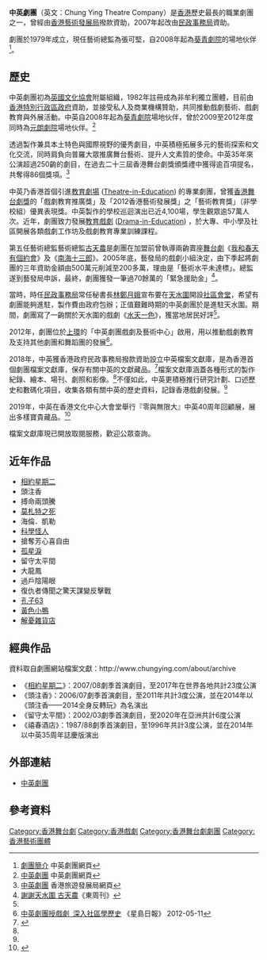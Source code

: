 '''中英劇團'''（英文：Chung Ying Theatre Company）是[[香港|香港]]歷史最長的職業劇團之一，曾經由[[香港藝術發展局|香港藝術發展局]]撥款資助，2007年起改由[[民政事務局|民政事務局]]資助。

劇團於1979年成立，現任藝術總監為張可堅，自2008年起為[[葵青劇院|葵青劇院]]的場地伙伴<ref name="劇團簡介">[http://www.chungying.com/about/aboutus 劇團簡介] {{Wayback|url=http://www.chungying.com/about/aboutus |date=20140502033026 }} 中英劇團網頁</ref>。

==歷史==

中英劇團初為[[英國文化協會|英國文化協會]]附屬組織，1982年註冊成為非牟利獨立團體，目前由[[香港特別行政區政府|香港特別行政區政府]]資助，並接受私人及商業機構贊助，共同推動戲劇藝術、戲劇教育與外展活動。中英自2008年起為[[葵青劇院|葵青劇院]]場地伙伴，曾於2009至2012年度同時為[[元朗劇院|元朗劇院]]場地伙伴。<ref>[http://www.chungying.com 中英劇團] {{Wayback|url=http://www.chungying.com/ |date=20060406170352 }} 中英劇團網頁</ref>

透過製作兼具本土特色與國際視野的優秀劇目，中英積極拓展多元的藝術探索和文化交流，同時肩負向普羅大眾推廣舞台藝術、提升人文素質的使命。中英35年來公演超過250齣的劇目，在過去二十三屆香港舞台劇獎頒獎禮中獲得逾百項提名，共奪得86個獎項。<ref>[http://www.discoverhongkong.com/tc/see-do/arts-performance/performing-companies/chung-ying-theatre-company.jsp 中英劇團] {{Wayback|url=http://www.discoverhongkong.com/tc/see-do/arts-performance/performing-companies/chung-ying-theatre-company.jsp |date=20130817093858 }} 香港旅遊發展局網頁</ref>

中英乃香港首個引進[[教育劇場|教育劇場]] ([[Theatre-in-Education|Theatre-in-Education]]) 的專業劇團，曾獲[[香港舞台劇獎|香港舞台劇獎]]的「戲劇教育推廣獎」及「2012香港藝術發展獎」之「藝術教育獎」（非學校組）優異表現獎。中英製作的學校巡迴演出已近4,100場，學生觀眾逾57萬人次。近年，劇團致力發展[[教育戲劇|教育戲劇]] ([[Drama-in-Education|Drama-in-Education]]) ，於大專、中小學及社區開展各類戲劇工作坊及戲劇教育專業訓練課程。

第五任藝術總監藝術總監[[古天農|古天農]]是劇團在加盟前曾執導兩齣賣座[[舞台劇|舞台劇]]《[[我和春天有個約會_(舞台劇)|我和春天有個約會]]》及《[[南海十三郎_(話劇)|南海十三郎]]》。2005年底，藝發局的戲劇小組決定，由下季起將劇團的三年資助金額由500萬元削減至200多萬，理由是「藝術水平未達標」。總監遂到藝發局申訴，最終，劇團獲發一筆過70餘萬的「緊急援助金」<ref name="東周刊">[http://www.hkheadline.com/arts/arts_content.asp?contid=38649&srctype=g 謝謝天水圍 古天農]《東周刊》</ref>。

當時，時任[[民政事務局|民政事務局]]常任秘書長[[林鄭月娥|林鄭月娥]]宣布要在[[天水圍|天水圍]]開設[[社區會堂|社區會堂]]，希望有劇團能夠進駐，製作費由政府包辦；正值艱難時期的中英劇團於是進駐天水圍。期間，劇團寫了一齣關於天水圍的戲劇《[[水天一色|水天一色]]》，獲當地居民好評<ref name="東周刊"/>。

2012年，劇團位於[[上環|上環]]的「中英劇團戲劇及藝術中心」啟用，用以推動戲劇教育及支持其他劇團和舞蹈團的發展<ref>[http://www.singtao.com/yesterday/edu/0511go07.html 中英劇團授戲劇 深入社區學歷史] {{Webarchive|url=https://archive.is/20130630075752/http://www.singtao.com/yesterday/edu/0511go07.html |date=2013-06-30 }}《星島日報》 2012-05-11</ref>。

2018年，中英獲香港政府民政事務局撥款資助設立中英檔案文獻庫，是為香港首個劇團檔案文獻庫，保存有關中英的文獻藏品。<ref name="#1">{{cite web |author1=中英劇團 |title=中英劇團網頁 |url=http://www.chungying.com/about/archive |accessdate=2020-01-05 |archive-date=2019-12-25 |archive-url=https://web.archive.org/web/20191225201931/http://chungying.com/about/archive |dead-url=no }}</ref>檔案文獻庫涵蓋各種形式的製作紀錄、繪本、場刊、劇照和影像。<ref name="#1"/>不僅如此，中英更積極推行研究計劃、口述歷史和數碼化項目，收集各類有關中英的歷史資料，記錄香港戲劇發展。<ref name="#1"/>

2019年，中英在香港文化中心大會堂舉行『零與無限大』中英40周年回顧展，展出多樣寶貴藏品。<ref>{{cite news |author1=黃詠榆 |title=中英劇團40周年　見證本土創作興起　成立文獻庫冀保留經典 |url=https://www.hk01.com/%E7%A4%BE%E6%9C%83%E6%96%B0%E8%81%9E/312382/%E4%B8%AD%E8%8B%B1%E5%8A%87%E5%9C%9840%E5%91%A8%E5%B9%B4-%E8%A6%8B%E8%AD%89%E6%9C%AC%E5%9C%9F%E5%89%B5%E4%BD%9C%E8%88%88%E8%B5%B7-%E6%88%90%E7%AB%8B%E6%96%87%E7%8D%BB%E5%BA%AB%E5%86%80%E4%BF%9D%E7%95%99%E7%B6%93%E5%85%B8 |work=香港01 |date=2019-04-03}}</ref>

檔案文獻庫現已開放取閱服務，歡迎公眾查詢。

==近年作品==
* [[相約星期二|相約星期二]]
* 頭注香
* 搏命兩頭騰
* [[莫札特之死|莫札特之死]]
* 海倫．凱勒
* [[科學怪人|科學怪人]]
* 搶奪芳心喜自由
* [[孤星淚|孤星淚]]
* 留守太平間
* 大龍鳳
* 過戶陰陽眼
*復仇者傳聞之驚天謀變反擊戰
* [[孔子63|孔子63]]
* [[黃色小鴨|黃色小鴨]]
* [[解憂雜貨店|解憂雜貨店]]

==經典作品==
資料取自劇團網站檔案文獻：http://www.chungying.com/about/archive {{Wayback|url=http://www.chungying.com/about/archive |date=20191225201931 }}
* 《[[相約星期二|相約星期二]]》：2007/08劇季首演劇目，至2017年在世界各地共計23度公演
* 《頭注香》：2006/07劇季首演劇目，至2011年共計3度公演，並在2014年以《頭注香——2014全身反轉玩》為名演出
* 《留守太平間》：2002/03劇季首演劇目，至2020年在亞洲共計6度公演
* 《禧春酒店》：1987/88劇季首演劇目，至1996年共計3度公演，並在2014年以中英35周年誌慶版演出

==外部連結==
* [http://www.chungying.com 中英劇團]{{Wayback|url=http://www.chungying.com/ |date=20060406170352 }}

==參考資料==
{{Reflist}}

[[Category:香港舞台劇|Category:香港舞台劇]]
[[Category:香港戲劇|Category:香港戲劇]]
[[Category:香港舞台劇劇團|Category:香港舞台劇劇團]]
[[Category:香港藝術團體|Category:香港藝術團體]]